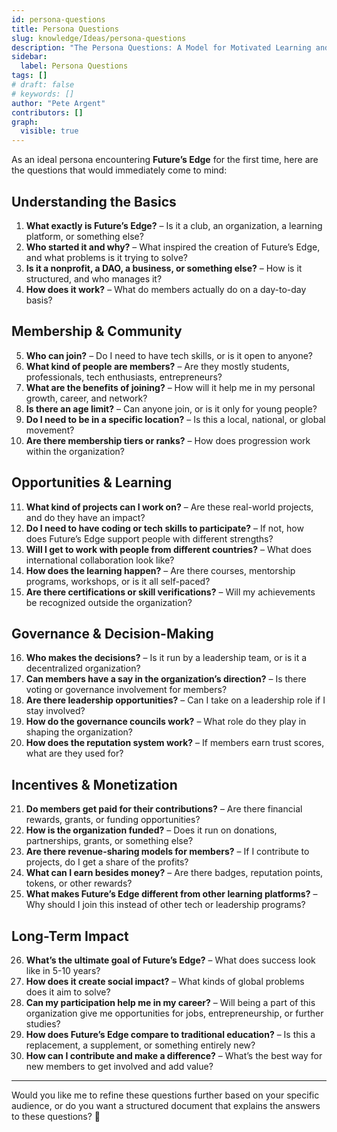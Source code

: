 ```yaml
---
id: persona-questions
title: Persona Questions
slug: knowledge/Ideas/persona-questions
description: "The Persona Questions: A Model for Motivated Learning and Achievement"
sidebar:
  label: Persona Questions
tags: []
# draft: false
# keywords: []
author: "Pete Argent"
contributors: []
graph:
  visible: true
---
```



As an ideal persona encountering **Future’s Edge** for the first time, here are the questions that would immediately come to mind:

## Understanding the Basics
1. **What exactly is Future’s Edge?** – Is it a club, an organization, a learning platform, or something else?
2. **Who started it and why?** – What inspired the creation of Future’s Edge, and what problems is it trying to solve?
3. **Is it a nonprofit, a DAO, a business, or something else?** – How is it structured, and who manages it?
4. **How does it work?** – What do members actually do on a day-to-day basis?

## Membership & Community
5. **Who can join?** – Do I need to have tech skills, or is it open to anyone?
6. **What kind of people are members?** – Are they mostly students, professionals, tech enthusiasts, entrepreneurs?
7. **What are the benefits of joining?** – How will it help me in my personal growth, career, and network?
8. **Is there an age limit?** – Can anyone join, or is it only for young people?
9. **Do I need to be in a specific location?** – Is this a local, national, or global movement?
10. **Are there membership tiers or ranks?** – How does progression work within the organization?

## Opportunities & Learning
11. **What kind of projects can I work on?** – Are these real-world projects, and do they have an impact?
12. **Do I need to have coding or tech skills to participate?** – If not, how does Future’s Edge support people with different strengths?
13. **Will I get to work with people from different countries?** – What does international collaboration look like?
14. **How does the learning happen?** – Are there courses, mentorship programs, workshops, or is it all self-paced?
15. **Are there certifications or skill verifications?** – Will my achievements be recognized outside the organization?

## Governance & Decision-Making
16. **Who makes the decisions?** – Is it run by a leadership team, or is it a decentralized organization?
17. **Can members have a say in the organization’s direction?** – Is there voting or governance involvement for members?
18. **Are there leadership opportunities?** – Can I take on a leadership role if I stay involved?
19. **How do the governance councils work?** – What role do they play in shaping the organization?
20. **How does the reputation system work?** – If members earn trust scores, what are they used for?

## Incentives & Monetization
21. **Do members get paid for their contributions?** – Are there financial rewards, grants, or funding opportunities?
22. **How is the organization funded?** – Does it run on donations, partnerships, grants, or something else?
23. **Are there revenue-sharing models for members?** – If I contribute to projects, do I get a share of the profits?
24. **What can I earn besides money?** – Are there badges, reputation points, tokens, or other rewards?
25. **What makes Future’s Edge different from other learning platforms?** – Why should I join this instead of other tech or leadership programs?

## Long-Term Impact
26. **What’s the ultimate goal of Future’s Edge?** – What does success look like in 5-10 years?
27. **How does it create social impact?** – What kinds of global problems does it aim to solve?
28. **Can my participation help me in my career?** – Will being a part of this organization give me opportunities for jobs, entrepreneurship, or further studies?
29. **How does Future’s Edge compare to traditional education?** – Is this a replacement, a supplement, or something entirely new?
30. **How can I contribute and make a difference?** – What’s the best way for new members to get involved and add value?

---

Would you like me to refine these questions further based on your specific audience, or do you want a structured document that explains the answers to these questions? 🚀